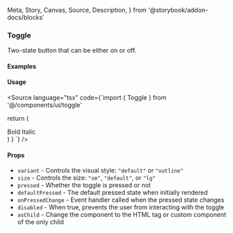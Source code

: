   Meta,
  Story,
  Canvas,
  Source,
  Description,
} from '@storybook/addon-docs/blocks'

<Meta of={ToggleStories} />

### Toggle

Two-state button that can be either on or off.

#### Examples

<Canvas>
  <Story of={ToggleStories.Default} />
</Canvas>

<Canvas>
  <Story of={ToggleStories.WithIcon} />
</Canvas>

<Canvas>
  <Story of={ToggleStories.WithIconAndText} />
</Canvas>

<Canvas>
  <Story of={ToggleStories.Outline} />
</Canvas>

<Canvas>
  <Story of={ToggleStories.Sizes} />
</Canvas>

<Canvas>
  <Story of={ToggleStories.Pressed} />
</Canvas>

<Canvas>
  <Story of={ToggleStories.Disabled} />
</Canvas>

#### Usage

<Source language="tsx" code={`import { Toggle } from '@/components/ui/toggle'

  return (
    <div className="flex items-center space-x-2">
      <Toggle>
        <Bold className="size-4" />
        <span>Bold</span>
      </Toggle>
      <Toggle variant="outline">
        <Italic className="size-4" />
        <span>Italic</span>
      </Toggle>
    </div>
  )
}
`} />

#### Props

- `variant` - Controls the visual style: `"default"` or `"outline"`
- `size` - Controls the size: `"sm"`, `"default"`, or `"lg"`
- `pressed` - Whether the toggle is pressed or not
- `defaultPressed` - The default pressed state when initially rendered
- `onPressedChange` - Event handler called when the pressed state changes
- `disabled` - When true, prevents the user from interacting with the toggle
- `asChild` - Change the component to the HTML tag or custom component of the only child
